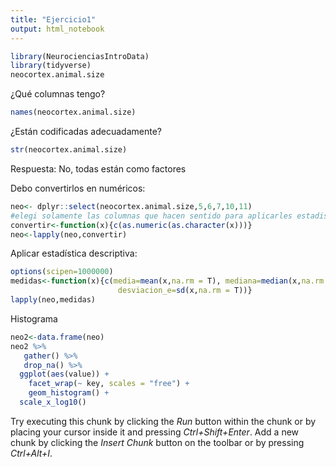 ---
title: "Ejercicio1"
output: html_notebook
---

 

```{r}
library(NeurocienciasIntroData)
library(tidyverse)
neocortex.animal.size

```


¿Qué columnas tengo?
```{r}
names(neocortex.animal.size)
```
¿Están codificadas adecuadamente?

```{r}
str(neocortex.animal.size)
```
Respuesta: No, todas están como factores


Debo convertirlos en numéricos:
```{r}
neo<- dplyr::select(neocortex.animal.size,5,6,7,10,11)
#elegi solamente las columnas que hacen sentido para aplicarles estadistica descriptiva mas adelante y las otras las deje como factor
convertir<-function(x){c(as.numeric(as.character(x)))}
neo<-lapply(neo,convertir)
```


Aplicar estadística descriptiva:
```{r}
options(scipen=1000000)
medidas<-function(x){c(media=mean(x,na.rm = T), mediana=median(x,na.rm = T),
                        desviacion_e=sd(x,na.rm = T))}
lapply(neo,medidas)
```


Histograma
```{r}
neo2<-data.frame(neo)
neo2 %>%
   gather() %>% 
   drop_na() %>%
  ggplot(aes(value)) +
    facet_wrap(~ key, scales = "free") +
    geom_histogram() +
  scale_x_log10()
```


Try executing this chunk by clicking the *Run* button within the chunk or by placing your cursor inside it and pressing *Ctrl+Shift+Enter*.
Add a new chunk by clicking the *Insert Chunk* button on the toolbar or by pressing *Ctrl+Alt+I*.
